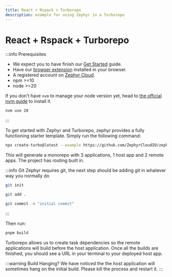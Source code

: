 ```yaml
---
title: React + Rspack + Turborepo
description: example for using Zephyr in a Turborepo
---
```


# React + Rspack + Turborepo

:::info Prerequisites

- We expect you to have finish our [Get Started](/general/get-started) guide.
- Have our [browser extension](https://chromewebstore.google.com/detail/zephyr-mission-control/liflhldchhinbaeplljlplhnbkdidedn) installed in your browser.
- A registered account on [Zephyr Cloud](https://app.zephyr-cloud.io).
- npm >=10
- node >=20 

If you don't have `nvm` to manage your node version yet, head to [the official nvm guide](https://github.com/nvm-sh/nvm) to install it.
```bash 
nvm use 20 
```

:::

To get started with Zephyr and Turborepo, zephyr provides a fully functioning starter template. Simply run the following command:

```bash Title="Terminal"
npx create-turbo@latest --example https://github.com/ZephyrCloudIO/zephyr-examples/tree/main/examples/turbo-rspack-mf
```

This will generate a monorepo with 3 applications, 1 host app and 2 remote apps. The project has routing built in.

:::info Git
Zephyr requires git, the next step should be adding git in whatever way you normally do

```bash title=Terminal
git init
```
```bash title=Terminal
git add .
```
```bash title=Terminal
git commit -m "initial commit"
```
:::

Then run:

```bash title="Terminal"
pnpm build
```

Turborepo allows us to create task dependencies so the remote applications will build before the host application. Once all the builds are finished, you should see a URL in your terminal to your deployed host app. 

:::warning Build Hanging?
We have noticed the the host application will sometimes hang on the initial build. Please kill the process and restart it. 
:::